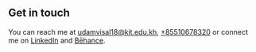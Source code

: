 ## Get in touch

You can reach me at [udamvisal18@kit.edu.kh](mailto:udamvisal18@kit.edu.kh), [+85510678320](tel:+85510678320) or connect me on [LinkedIn](https://www.linkedin.com/in/visaludam/) and [Bēhance](https://www.behance.net/visaludam).
